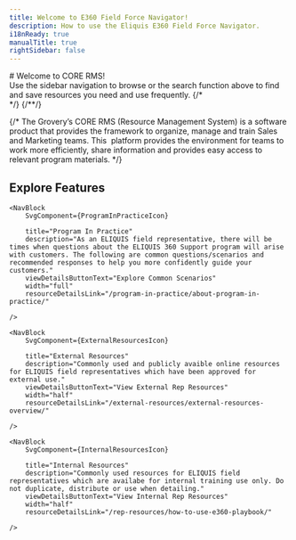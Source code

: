 ```yaml
---
title: Welcome to E360 Field Force Navigator!
description: How to use the Eliquis E360 Field Force Navigator.
i18nReady: true
manualTitle: true
rightSidebar: false
---
```


<div class="flex-row">
	<div class="width-50">
		# Welcome to CORE RMS!
		<br/>
		Use the sidebar navigation to browse or the search function above to find and save resources you need and use frequently.
		{/*<br/>*/}
		{/*<SearchButton />*/}
	</div>
	<div class="width-50">
		<AnnouncementBlock announcement="12-1-23"/>
	</div>	
</div>

{/* The Grovery’s CORE RMS (Resource Management System) is a software product that provides the framework to organize, manage and train Sales and Marketing teams. This <InlineGlossary text="Progressive Web App" />&nbsp;platform provides the environment for teams to work more efficiently, share information and provides easy access to relevant program materials.
 */}
## Explore Features

<div class="nav-block-container">
  
	<NavBlock
	 	SvgComponent={ProgramInPracticeIcon}

		title="Program In Practice" 
		description="As an ELIQUIS field representative, there will be times when questions about the ELIQUIS 360 Support program will arise with customers. The following are common questions/scenarios and recommended responses to help you more confidently guide your customers." 
		viewDetailsButtonText="Explore Common Scenarios" 
		width="full" 
		resourceDetailsLink="/program-in-practice/about-program-in-practice/" 

	/>

	<NavBlock
		SvgComponent={ExternalResourcesIcon}

		title="External Resources" 
		description="Commonly used and publicly avaible online resources for ELIQUIS field representatives which have been approved for external use." 
		viewDetailsButtonText="View External Rep Resources" 
		width="half" 
		resourceDetailsLink="/external-resources/external-resources-overview/" 

	/>

	<NavBlock
		SvgComponent={InternalResourcesIcon}
		
		title="Internal Resources" 
		description="Commonly used resources for ELIQUIS field representatives which are availabe for internal training use only. Do not duplicate, distribute or use when detailing." 
		viewDetailsButtonText="View Internal Rep Resources" 
		width="half" 
		resourceDetailsLink="/rep-resources/how-to-use-e360-playbook/" 

	/>
	

</div>

